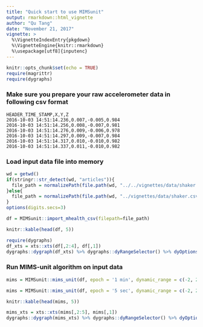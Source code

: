 ```yaml
---
title: "Quick start to use MIMSunit"
output: rmarkdown::html_vignette
author: "Qu Tang"
date: "November 21, 2017"
vignette: >
  %\VignetteIndexEntry{pkgdown}
  %\VignetteEngine{knitr::rmarkdown}
  %\usepackage[utf8]{inputenc}
---
```


```r
knitr::opts_chunk$set(echo = TRUE)
require(magrittr)
require(dygraphs)
```

### Make sure you prepare your raw accelerometer data in following csv format

```
HEADER_TIME_STAMP,X,Y,Z
2016-10-03 14:51:14.236,0.007,-0.005,0.984
2016-10-03 14:51:14.256,0.008,-0.007,0.981
2016-10-03 14:51:14.276,0.009,-0.006,0.978
2016-10-03 14:51:14.297,0.009,-0.007,0.984
2016-10-03 14:51:14.317,0.010,-0.010,0.982
2016-10-03 14:51:14.337,0.011,-0.010,0.982
```

### Load input data file into memory

```r
wd = getwd()
if(stringr::str_detect(wd, "articles")){
  file_path = normalizePath(file.path(wd, "../../vignettes/data/shaker.csv"))
}else{
  file_path = normalizePath(file.path(wd, "../vignettes/data/shaker.csv"))
}
options(digits.secs=3)
```

```r
df = MIMSunit::import_mhealth_csv(filepath=file_path)
```

```r
knitr::kable(head(df, 5))
```

```r
require(dygraphs)
df_xts = xts::xts(df[,2:4], df[,1])
dygraphs::dygraph(df_xts) %>% dygraphs::dyRangeSelector() %>% dyOptions(colors = RColorBrewer::brewer.pal(3, "Set2")) %>% dyLegend(width = 400)
```

### Run MIMS-unit algorithm on input data

```r
mims = MIMSunit::mims_unit(df, epoch = '1 min', dynamic_range = c(-2, 2), output_mims_per_axis = TRUE)
```

```r
mims = MIMSunit::mims_unit(df, epoch = '5 sec', dynamic_range = c(-2, 2), output_mims_per_axis = TRUE)
```

```r
knitr::kable(head(mims, 5))
```

```r
mims_xts = xts::xts(mims[,2:5], mims[,1])
dygraphs::dygraph(mims_xts) %>% dygraphs::dyRangeSelector() %>% dyOptions(colors = RColorBrewer::brewer.pal(4, "Set2")) %>% dyLegend(width = 400) %>% dyAxis("y", valueRange = c(0, 2 * max(mims_xts)))
```